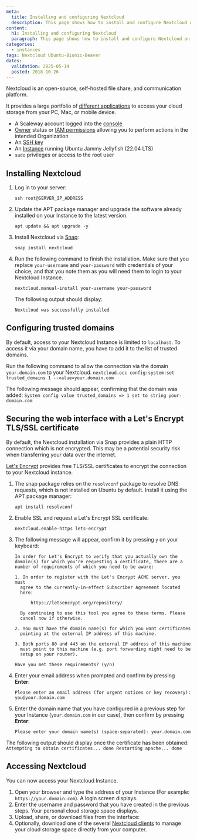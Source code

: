```yaml
---
meta:
  title: Installing and configuring Nextcloud
  description: This page shows how to install and configure Nextcloud on Ubuntu Jammy Jellyfish
content:
  h1: Installing and configuring Nextcloud
  paragraph: This page shows how to install and configure Nextcloud on Ubuntu Jammy Jellyfish
categories:
  - instances
tags: Nextcloud Ubuntu-Bionic-Beaver
dates:
  validation: 2025-05-14
  posted: 2018-10-26
---
```




Nextcloud is an open-source, self-hosted file share, and communication platform.

It provides a large portfolio of [different applications](https://nextcloud.com/install/#install-clients) to access your cloud storage from your PC, Mac, or mobile device.

<Requirements />

- A Scaleway account logged into the [console](https://console.scaleway.com)
- [Owner](/iam/concepts/#owner) status or [IAM permissions](/iam/concepts/#permission) allowing you to perform actions in the intended Organization
- An [SSH key](/organizations-and-projects/how-to/create-ssh-key/)
- An [Instance](/instances/how-to/create-an-instance/) running Ubuntu Jammy Jellyfish (22.04 LTS)
- `sudo` privileges or access to the root user

## Installing Nextcloud

1. Log in to your server:
    ```
    ssh root@SERVER_IP_ADDRESS
    ```
2. Update the APT package manager and upgrade the software already installed on your Instance to the latest version.
    ```
    apt update && apt upgrade -y
    ```
3. Install Nextcloud via [Snap](https://snapcraft.io/):
    ```
    snap install nextcloud
    ```
4. Run the following command to finish the installation. Make sure that you replace `your-username` and `your-password` with credentials of your choice, and that you note them as you will need them to login to your Nextcloud Instance.
    ```
    nextcloud.manual-install your-username your-password
    ```

    The following output should display:

    `Nextcloud was successfully installed`

## Configuring trusted domains

By default, access to your Nextcloud Instance is limited to `localhost`. To access it via your domain name, you have to add it to the list of trusted domains.

Run the following command to allow the connection via the domain `your.domain.com` to your Nextcloud.
    ```
    nextcloud.occ config:system:set trusted_domains 1 --value=your.domain.com
    ```

The following message should appear, confirming that the domain was added: `System config value trusted_domains => 1 set to string your-domain.com`

## Securing the web interface with a Let's Encrypt TLS/SSL certificate

By default, the Nextcloud installation via Snap provides a plain HTTP connection which is not encrypted. This may be a potential security risk when transferring your data over the internet.

[Let's Encrypt](https://letsencrypt.org) provides free TLS/SSL certificates to encrypt the connection to your Nextcloud instance.

1. The snap package relies on the `resolvconf` package to resolve DNS requests, which is not installed on Ubuntu by default. Install it using the APT package manager:
    ```
    apt install resolvconf
    ```
2. Enable SSL and request a Let's Encrypt SSL certificate:
    ```
    nextcloud.enable-https lets-encrypt
    ```
2. The following message will appear, confirm it by pressing `y` on your keyboard:
    ```
    In order for Let's Encrypt to verify that you actually own the
    domain(s) for which you're requesting a certificate, there are a
    number of requirements of which you need to be aware:

    1. In order to register with the Let's Encrypt ACME server, you must
      agree to the currently-in-effect Subscriber Agreement located
      here:

          https://letsencrypt.org/repository/

      By continuing to use this tool you agree to these terms. Please
      cancel now if otherwise.

    2. You must have the domain name(s) for which you want certificates
      pointing at the external IP address of this machine.

    3. Both ports 80 and 443 on the external IP address of this machine
      must point to this machine (e.g. port forwarding might need to be
      setup on your router).

    Have you met these requirements? (y/n)
    ```
3. Enter your email address when prompted and confirm by pressing **Enter**:
    ```
    Please enter an email address (for urgent notices or key recovery): you@your.domain.com
    ```
4. Enter the domain name that you have configured in a previous step for your Instance (`your.domain.com` in our case), then confirm by pressing **Enter**:
    ```
    Please enter your domain name(s) (space-separated): your.domain.com
    ```
The following output should display once the certificate has been obtained:
    ```
    Attempting to obtain certificates... done
    Restarting apache... done
    ```

## Accessing Nextcloud

You can now access your Nextcloud Instance.

1. Open your browser and type the address of your Instance (For example: `https://your.domain.com`). A login screen displays.
2. Enter the username and password that you have created in the previous steps. Your personal cloud storage space displays.
3. Upload, share, or download files from the interface:
    <Lightbox image={image} alt="" />
4. Optionally, download one of the several [Nextcloud clients](https://nextcloud.com/install/#install-clients) to manage your cloud storage space directly from your computer.